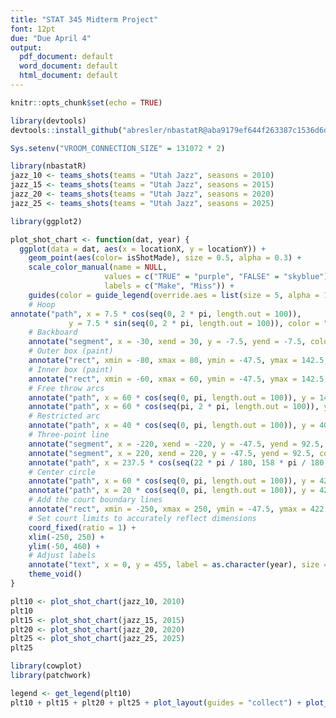 ```yaml
---
title: "STAT 345 Midterm Project"
font: 12pt
due: "Due April 4"
output: 
  pdf_document: default
  word_document: default
  html_document: default
---
```


```r
knitr::opts_chunk$set(echo = TRUE)
```

```r
library(devtools)
devtools::install_github("abresler/nbastatR@aba9179ef644f263387c1536d6ddd26104d79cf4")
```

```r
Sys.setenv("VROOM_CONNECTION_SIZE" = 131072 * 2)

library(nbastatR)
jazz_10 <- teams_shots(teams = "Utah Jazz", seasons = 2010)
jazz_15 <- teams_shots(teams = "Utah Jazz", seasons = 2015)
jazz_20 <- teams_shots(teams = "Utah Jazz", seasons = 2020)
jazz_25 <- teams_shots(teams = "Utah Jazz", seasons = 2025)
```

```r
library(ggplot2)

plot_shot_chart <- function(dat, year) {
  ggplot(data = dat, aes(x = locationX, y = locationY)) +
    geom_point(aes(color= isShotMade), size = 0.5, alpha = 0.3) +
    scale_color_manual(name = NULL,
                     values = c("TRUE" = "purple", "FALSE" = "skyblue"),
                     labels = c("Make", "Miss")) +
    guides(color = guide_legend(override.aes = list(size = 5, alpha = 1))) +
    # Hoop
annotate("path", x = 7.5 * cos(seq(0, 2 * pi, length.out = 100)), 
             y = 7.5 * sin(seq(0, 2 * pi, length.out = 100)), color = "black") +
    # Backboard
    annotate("segment", x = -30, xend = 30, y = -7.5, yend = -7.5, color = "black") +
    # Outer box (paint)
    annotate("rect", xmin = -80, xmax = 80, ymin = -47.5, ymax = 142.5, color = "black", fill = NA) +
    # Inner box (paint)
    annotate("rect", xmin = -60, xmax = 60, ymin = -47.5, ymax = 142.5, color = "black", fill = NA) +
    # Free throw arcs
    annotate("path", x = 60 * cos(seq(0, pi, length.out = 100)), y = 142.5 + 60 * sin(seq(0, pi, length.out = 100)), color = "black") +
    annotate("path", x = 60 * cos(seq(pi, 2 * pi, length.out = 100)), y = 142.5 + 60 * sin(seq(pi, 2 * pi, length.out = 100)), color = "black", linetype = "dashed") +
    # Restricted arc
    annotate("path", x = 40 * cos(seq(0, pi, length.out = 100)), y = 40 * sin(seq(0, pi, length.out = 100)), color = "black") +
    # Three-point line
    annotate("segment", x = -220, xend = -220, y = -47.5, yend = 92.5, color = "black") +
    annotate("segment", x = 220, xend = 220, y = -47.5, yend = 92.5, color = "black") +
    annotate("path", x = 237.5 * cos(seq(22 * pi / 180, 158 * pi / 180, length.out = 100)), y = 237.5 * sin(seq(22 * pi / 180, 158 * pi / 180, length.out = 100)), color = "black") +
    # Center circle
    annotate("path", x = 60 * cos(seq(0, pi, length.out = 100)), y = 422.5 + 60 * sin(seq(pi, 2*pi, length.out = 100)), color = "black") +
    annotate("path", x = 20 * cos(seq(0, pi, length.out = 100)), y = 422.5 + 20 * sin(seq(pi, 2*pi, length.out = 100)), color = "black") +
    # Add the court boundary lines
    annotate("rect", xmin = -250, xmax = 250, ymin = -47.5, ymax = 422.5, color = "black", fill = NA) +
    # Set court limits to accurately reflect dimensions
    coord_fixed(ratio = 1) +
    xlim(-250, 250) +
    ylim(-50, 460) +
    # Adjust labels
    annotate("text", x = 0, y = 455, label = as.character(year), size = 5, fontface = "bold", hjust = 0.5) +
    theme_void()
}
```

```r
plt10 <- plot_shot_chart(jazz_10, 2010)
plt10
plt15 <- plot_shot_chart(jazz_15, 2015)
plt20 <- plot_shot_chart(jazz_20, 2020)
plt25 <- plot_shot_chart(jazz_25, 2025)
plt25
```

```r
library(cowplot)
library(patchwork)

legend <- get_legend(plt10)
plt10 + plt15 + plt20 + plt25 + plot_layout(guides = "collect") + plot_annotation(title = "Utah Jazz shots over 15 years", theme = theme(plot.title = element_text(size = 17, face = "bold", hjust = 0.23)))
```



